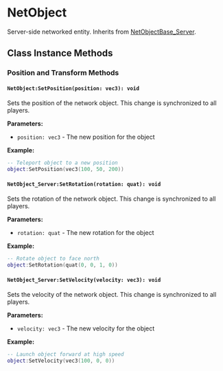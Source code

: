 # NetObject

Server-side networked entity. Inherits from [NetObjectBase_Server](/server-api/netobjectbase).

## Class Instance Methods

### Position and Transform Methods

#### `NetObject:SetPosition(position: vec3): void`

Sets the position of the network object. This change is synchronized to all players.

**Parameters:**
- `position: vec3` - The new position for the object

**Example:**
```lua
-- Teleport object to a new position
object:SetPosition(vec3(100, 50, 200))
```

#### `NetObject_Server:SetRotation(rotation: quat): void`

Sets the rotation of the network object. This change is synchronized to all players.

**Parameters:**
- `rotation: quat` - The new rotation for the object

**Example:**
```lua
-- Rotate object to face north
object:SetRotation(quat(0, 0, 1, 0))
```

#### `NetObject_Server:SetVelocity(velocity: vec3): void`

Sets the velocity of the network object. This change is synchronized to all players.

**Parameters:**
- `velocity: vec3` - The new velocity for the object

**Example:**
```lua
-- Launch object forward at high speed
object:SetVelocity(vec3(100, 0, 0))
```


